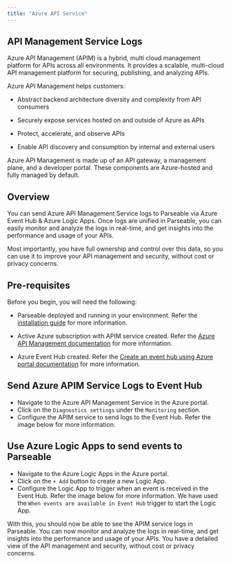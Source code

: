 ```yaml
---
title: "Azure API Service"
---
```


## API Management Service Logs
Azure API Management (APIM) is a hybrid, multi cloud management platform for APIs across all environments. It provides a scalable, multi-cloud API management platform for securing, publishing, and analyzing APIs.

Azure API Management helps customers:

- Abstract backend architecture diversity and complexity from API consumers

- Securely expose services hosted on and outside of Azure as APIs

- Protect, accelerate, and observe APIs

- Enable API discovery and consumption by internal and external users

Azure API Management is made up of an API gateway, a management plane, and a developer portal. These components are Azure-hosted and fully managed by default.

## Overview
You can send Azure API Management Service logs to Parseable via Azure Event Hub & Azure Logic Apps. Once logs are unified in Parseable, you can easily monitor and analyze the logs in real-time, and get insights into the performance and usage of your APIs.

Most importantly, you have full ownership and control over this data, so you can use it to improve your API management and security, without cost or privacy concerns.

## Pre-requisites
Before you begin, you will need the following:

- Parseable deployed and running in your environment. Refer the [installation guide](/docs/installation/) for more information.

- Active Azure subscription with APIM service created. Refer the [Azure API Management documentation](https://docs.microsoft.com/en-us/azure/api-management/api-management-overview) for more information.

- Azure Event Hub created. Refer the [Create an event hub using Azure portal documentation](https://docs.microsoft.com/en-us/azure/event-hubs/event-hubs-create-portal) for more information.

## Send Azure APIM Service Logs to Event Hub
- Navigate to the Azure API Management Service in the Azure portal.
- Click on the `Diagnostics settings` under the `Monitoring` section.
- Configure the APIM service to send logs to the Event Hub. Refer the image below for more information.

## Use Azure Logic Apps to send events to Parseable
- Navigate to the Azure Logic Apps in the Azure portal.
- Click on the `+ Add` button to create a new Logic App.
- Configure the Logic App to trigger when an event is received in the Event Hub. Refer the image below for more information. We have used the `When events are available in Event Hub` trigger to start the Logic App.

With this, you should now be able to see the APIM service logs in Parseable. You can now monitor and analyze the logs in real-time, and get insights into the performance and usage of your APIs. You have a detailed view of the API management and security, without cost or privacy concerns.
